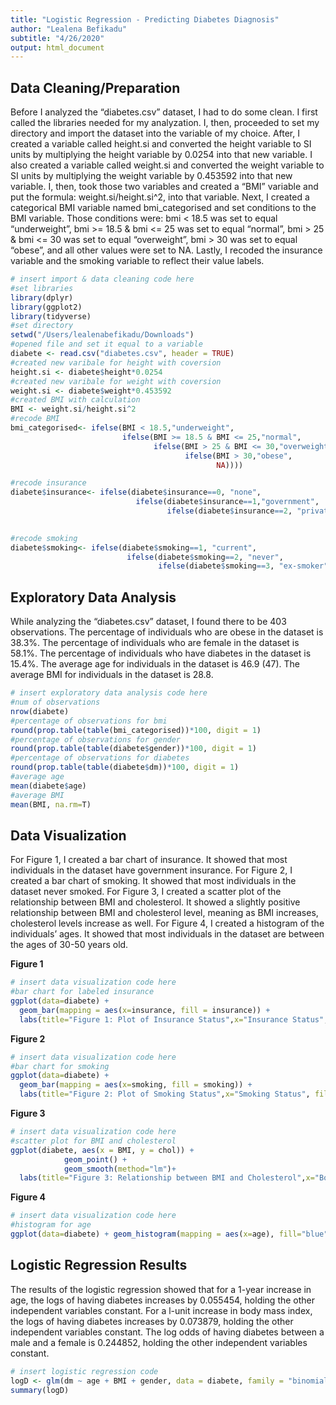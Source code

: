 ```yaml
---
title: "Logistic Regression - Predicting Diabetes Diagnosis"
author: "Lealena Befikadu"
subtitle: "4/26/2020"
output: html_document
---
```

## Data Cleaning/Preparation
Before I analyzed the "diabetes.csv" dataset, I had to do some clean. I first called the libraries needed for my analyzation. I, then, proceeded to set my directory and import the dataset into the variable of my choice. After, I created a variable called height.si and converted the height variable to SI units by multiplying the height variable by 0.0254 into that new variable. I also created a variable called weight.si and converted the weight variable to SI units by multiplying the weight variable by  0.453592 into that new variable. I, then, took those two variables and created a "BMI" variable and put the formula: weight.si/height.si^2, into that variable. Next, I created a categorical BMI variable named bmi_categorised and set conditions to the BMI variable. Those conditions were: bmi < 18.5 was set to equal "underweight", bmi >= 18.5 & bmi <= 25 was set to equal "normal", bmi > 25 & bmi <= 30 was set to equal "overweight", bmi > 30 was set to equal  "obese", and all other values were set to NA. Lastly, I recoded the insurance variable and the smoking variable to reflect their value labels.
```r
# insert import & data cleaning code here
#set libraries
library(dplyr)
library(ggplot2)
library(tidyverse)
#set directory
setwd("/Users/lealenabefikadu/Downloads")   
#opened file and set it equal to a variable
diabete <- read.csv("diabetes.csv", header = TRUE)
#created new varibale for height with coversion
height.si <- diabete$height*0.0254
#created new varibale for weight with coversion
weight.si <- diabete$weight*0.453592
#created BMI with calculation
BMI <- weight.si/height.si^2
#recode BMI
bmi_categorised<- ifelse(BMI < 18.5,"underweight",
                         ifelse(BMI >= 18.5 & BMI <= 25,"normal",
                                ifelse(BMI > 25 & BMI <= 30,"overweight",
                                       ifelse(BMI > 30,"obese",
                                              NA))))

#recode insurance
diabete$insurance<- ifelse(diabete$insurance==0, "none", 
                            ifelse(diabete$insurance==1,"government", 
                                   ifelse(diabete$insurance==2, "private", NA)))
  

#recode smoking
diabete$smoking<- ifelse(diabete$smoking==1, "current", 
                          ifelse(diabete$smoking==2, "never",
                                 ifelse(diabete$smoking==3, "ex-smoker", NA))) 
```


## Exploratory Data Analysis
While analyzing the "diabetes.csv" dataset, I found there to be 403 observations. The percentage of individuals who are obese in the dataset is 38.3%. The percentage of individuals who are female in the dataset is 58.1%. The percentage of individuals who have diabetes in the dataset is 15.4%. The average age for individuals in the dataset is 46.9 (47). The average BMI for individuals in the dataset is 28.8. 
```r
# insert exploratory data analysis code here
#num of observations
nrow(diabete)
#percentage of observations for bmi
round(prop.table(table(bmi_categorised))*100, digit = 1)
#percentage of observations for gender
round(prop.table(table(diabete$gender))*100, digit = 1)
#percentage of observations for diabetes
round(prop.table(table(diabete$dm))*100, digit = 1)
#average age
mean(diabete$age)
#average BMI
mean(BMI, na.rm=T)
```


## Data Visualization
For Figure 1, I created a bar chart of insurance. It showed that most individuals in the dataset have government insurance. 
For Figure 2, I created a bar chart of smoking. It showed that most individuals in the dataset never smoked.
For Figure 3, I created a scatter plot of the relationship between BMI and cholesterol. It showed a slightly positive relationship between BMI and cholesterol level, meaning as BMI increases, cholesterol levels increase as well. 
For Figure 4, I created a histogram of the individuals' ages. It showed that most individuals in the dataset are between the ages of 30-50 years old.


**Figure 1**
```r
# insert data visualization code here
#bar chart for labeled insurance
ggplot(data=diabete) +
  geom_bar(mapping = aes(x=insurance, fill = insurance)) +
  labs(title="Figure 1: Plot of Insurance Status",x="Insurance Status", fill= "Insurance Status",y="Counts")
```
**Figure 2**
```r
# insert data visualization code here
#bar chart for smoking
ggplot(data=diabete) +
  geom_bar(mapping = aes(x=smoking, fill = smoking)) +
  labs(title="Figure 2: Plot of Smoking Status",x="Smoking Status", fill="Smoking Status",y="Counts")
```
**Figure 3**
```r
# insert data visualization code here
#scatter plot for BMI and cholesterol
ggplot(diabete, aes(x = BMI, y = chol)) +
            geom_point() +
            geom_smooth(method="lm")+
  labs(title="Figure 3: Relationship between BMI and Cholesterol",x="Body Mass Index", y = "Cholesterol Levels")
```
**Figure 4**
```r
# insert data visualization code here
#histogram for age
ggplot(data=diabete) + geom_histogram(mapping = aes(x=age), fill="blue", color="green", binwidth = 5) + labs(title="Figure 4: Plot of Ages",x="Age of Individuals",y="Counts")
```


## Logistic Regression Results
The results of the logistic regression showed that for a 1-year increase in age, the logs of having diabetes increases by 0.055454, holding the other independent variables constant. For a l-unit increase in body mass index, the logs of having diabetes increases by 0.073879, holding the other independent variables constant. The log odds of having diabetes between a male and a female is 0.244852, holding the other independent variables constant.
```r
# insert logistic regression code
logD <- glm(dm ~ age + BMI + gender, data = diabete, family = "binomial")
summary(logD)

```

